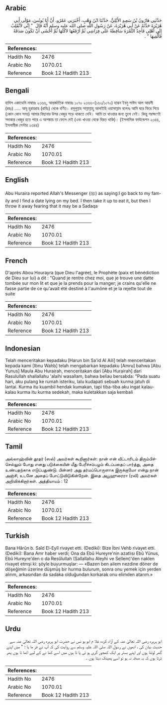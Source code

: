## Arabic


<div dir="rtl" lang="ar" style={{fontSize:'larger',backgroundColor:'#f8f9fa',padding:20}}>
حَدَّثَنِي هَارُونُ بْنُ سَعِيدٍ الأَيْلِيُّ، حَدَّثَنَا ابْنُ وَهْبٍ، أَخْبَرَنِي عَمْرٌو، أَنَّ أَبَا يُونُسَ، مَوْلَى أَبِي هُرَيْرَةَ حَدَّثَهُ عَنْ أَبِي هُرَيْرَةَ، عَنْ رَسُولِ اللَّهِ صلى الله عليه وسلم أَنَّهُ قَالَ ‏ "‏ إِنِّي لأَنْقَلِبُ إِلَى أَهْلِي فَأَجِدُ التَّمْرَةَ سَاقِطَةً عَلَى فِرَاشِي ثُمَّ أَرْفَعُهَا لآكُلَهَا ثُمَّ أَخْشَى أَنْ تَكُونَ صَدَقَةً فَأُلْقِيهَا ‏"‏ ‏.‏
</div>
<div style={{backgroundColor:'#f8f9fa',padding:20, marginBottom: 10}}><table> <thead> <tr> <th>References:</th> <th></th> </tr> </thead> <tbody><tr><td>Hadith No</td><td>2476</td></tr><tr><td>Arabic No</td><td>1070.01</td></tr><tr><td>Reference</td><td>Book 12 Hadith 213</td></tr></tbody></table></div>

## Bengali


<div dir="ltr" lang="bn" style={{fontSize:'larger',backgroundColor:'#f8f9fa',padding:20}}>
হাদিস একাডেমি নাম্বারঃ ২৩৬৬, আন্তর্জাতিক নাম্বারঃ ১০৭০ ২৩৬৬-(১৬২/১০৭০) হারূন ইবনু সাঈদ আল আয়লী (রহঃ) ..... আবূ হুরায়রাহ (রাযিঃ) থেকে বর্ণিত। রসূলুল্লাহ সাল্লাল্লাহু আলাইহি ওয়াসাল্লাম বলেনঃ আমি ঘরে ফিরে গিয়ে (কোন কোন সময়) আমার বিছানার উপর খেজুর পড়ে থাকতে দেখি। আমি তা খাওয়ার জন্য তুলে নেই। কিন্তু পরক্ষণেই সদাকার খেজুর হতে পারে এ আশঙ্কায় তা ফেলে দেই (এবং খাওয়া থেকে বিরত থাকি)। (ইসলামিক ফাউন্ডেশন ২৩৪৪, ইসলামীক সেন্টার ২৩৪৪)
</div>
<div style={{backgroundColor:'#f8f9fa',padding:20, marginBottom: 10}}><table> <thead> <tr> <th>References:</th> <th></th> </tr> </thead> <tbody><tr><td>Hadith No</td><td>2476</td></tr><tr><td>Arabic No</td><td>1070.01</td></tr><tr><td>Reference</td><td>Book 12 Hadith 213</td></tr></tbody></table></div>

## English


<div dir="ltr" lang="en" style={{fontSize:'larger',backgroundColor:'#f8f9fa',padding:20}}>
Abu Huraira reported Allah's Messenger (ﷺ) as saying:I go back to my family and I find a date lying on my bed. I then take it up to eat it, but then I throw it away fearing that it may be a Sadaqa
</div>
<div style={{backgroundColor:'#f8f9fa',padding:20, marginBottom: 10}}><table> <thead> <tr> <th>References:</th> <th></th> </tr> </thead> <tbody><tr><td>Hadith No</td><td>2476</td></tr><tr><td>Arabic No</td><td>1070.01</td></tr><tr><td>Reference</td><td>Book 12 Hadith 213</td></tr></tbody></table></div>

## French


<div dir="ltr" lang="fr" style={{fontSize:'larger',backgroundColor:'#f8f9fa',padding:20}}>
D'après Abou Hourayra (que Dieu l'agrée), le Prophète (paix et bénédiction de Dieu sur lui) a dit : "Quand je rentre chez moi, que je trouve une datte tombée sur mon lit et que je la prends pour la manger; je crains qu'elle ne fasse partie de ce qu'avait été destiné à l'aumône et je la rejette tout de suite
</div>
<div style={{backgroundColor:'#f8f9fa',padding:20, marginBottom: 10}}><table> <thead> <tr> <th>References:</th> <th></th> </tr> </thead> <tbody><tr><td>Hadith No</td><td>2476</td></tr><tr><td>Arabic No</td><td>1070.01</td></tr><tr><td>Reference</td><td>Book 12 Hadith 213</td></tr></tbody></table></div>

## Indonesian


<div dir="ltr" lang="id" style={{fontSize:'larger',backgroundColor:'#f8f9fa',padding:20}}>
Telah menceritakan kepadaku [Harun bin Sa'id Al Aili] telah menceritakan kepada kami [Ibnu Wahb] telah mengabarkan kepadaku [Amru] bahwa [Abu Yunus] Maula Abu Hurairah, menceritakan dari [Abu Hurairah] dari Rasulullah shallallahu 'alaihi wasallam, bahwa beliau bersabda: "Pada suatu hari, aku pulang ke rumah isteriku, lalu kudapati sebuah kurma jatuh di lantai. Kurma itu kuambil hendak kumakan, tapi tiba-tiba aku ingat kalau-kalau kurma itu kurma sedekah, maka kuletakkan saja kembali
</div>
<div style={{backgroundColor:'#f8f9fa',padding:20, marginBottom: 10}}><table> <thead> <tr> <th>References:</th> <th></th> </tr> </thead> <tbody><tr><td>Hadith No</td><td>2476</td></tr><tr><td>Arabic No</td><td>1070.01</td></tr><tr><td>Reference</td><td>Book 12 Hadith 213</td></tr></tbody></table></div>

## Tamil


<div dir="ltr" lang="ta" style={{fontSize:'larger',backgroundColor:'#f8f9fa',padding:20}}>
அல்லாஹ்வின் தூதர் (ஸல்) அவர்கள் கூறினார்கள்: நான் என் வீட்டாரிடம் திரும்பிச்செல்லும் போது எனது படுக்கையின் மீது பேரீச்சம்பழம் கிடப்பதைப் பார்த்து, அதை உண்பதற்காக எடுப்பதுண்டு. பின்னர் அது தர்மப்பொருளாக இருக்குமோ என்று நான் அஞ்சி, உடனே அதைப் போட்டுவிடுகின்றேன். இதை அபூஹுரைரா (ரலி) அவர்கள் அறிவிக்கிறார்கள். அத்தியாயம் : 12
</div>
<div style={{backgroundColor:'#f8f9fa',padding:20, marginBottom: 10}}><table> <thead> <tr> <th>References:</th> <th></th> </tr> </thead> <tbody><tr><td>Hadith No</td><td>2476</td></tr><tr><td>Arabic No</td><td>1070.01</td></tr><tr><td>Reference</td><td>Book 12 Hadith 213</td></tr></tbody></table></div>

## Turkish


<div dir="ltr" lang="tr" style={{fontSize:'larger',backgroundColor:'#f8f9fa',padding:20}}>
Bana Hârûn b. Saîd El-Eylî rivayet etti. (Dediki): Bize İbni Vehb rivayet etti. (Dediki): Bana Amr haber verdi; Ona da Ebû Hureyre'nin azatlısı Ebû Yûnus, Ebû Hureyre'den o da Resûlullah (Sallallahu Aleyhi ve Sellem)'den naklen rivayet etmşi ki: şöyle buyurmuşlar: — «Bazen ben ailem nezdine döner de döşeğimin üzerine düşmüş bir hurma bulurum, sonra onu yemek için yerden alırım, arkasından da sadaka olduğundan korkarak onu elimden atarım.»
</div>
<div style={{backgroundColor:'#f8f9fa',padding:20, marginBottom: 10}}><table> <thead> <tr> <th>References:</th> <th></th> </tr> </thead> <tbody><tr><td>Hadith No</td><td>2476</td></tr><tr><td>Arabic No</td><td>1070.01</td></tr><tr><td>Reference</td><td>Book 12 Hadith 213</td></tr></tbody></table></div>

## Urdu


<div dir="rtl" lang="ur" style={{fontSize:'larger',backgroundColor:'#f8f9fa',padding:20}}>
ابو ہریرہ رضی اللہ تعالیٰ عنہ کے آزاد کردہ غلا م ابو یو نس نے حضرت ابو ہریرہ رضی اللہ تعالیٰ عنہ سے حدیث بیان کی ، انھوں نے رسول اللہ صلی اللہ علیہ وسلم سے روایت کی کہ آپ نے فر ما یا : " میں اپنے گھر لوٹتا ہوں اور اپنے بستر پر ایک کھجور گری ہو ئی پا تا ہوں میں اسے کھا نے کے لیے اٹھا تا ہوں پھر ڈرتا ہوں کہ یہ صدقہ نہ ہو تو اسے پھینک دیتا ہوں ۔
</div>
<div style={{backgroundColor:'#f8f9fa',padding:20, marginBottom: 10}}><table> <thead> <tr> <th>References:</th> <th></th> </tr> </thead> <tbody><tr><td>Hadith No</td><td>2476</td></tr><tr><td>Arabic No</td><td>1070.01</td></tr><tr><td>Reference</td><td>Book 12 Hadith 213</td></tr></tbody></table></div>